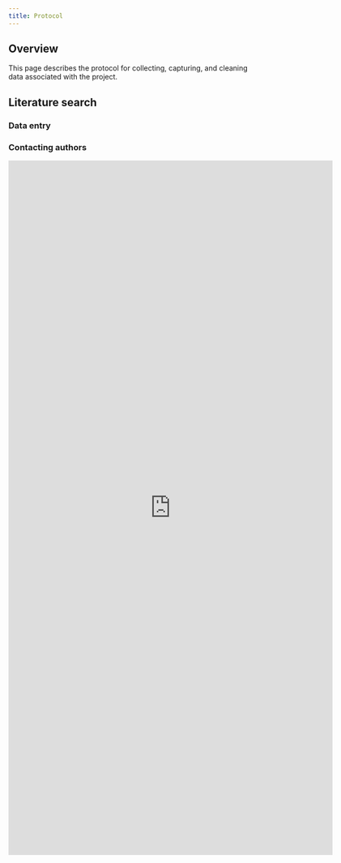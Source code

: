 ```yaml
---
title: Protocol
---
```


## Overview

This page describes the protocol for collecting, capturing, and cleaning data associated with the project.

## Literature search

### Data entry

### Contacting authors

<iframe src="https://docs.google.com/forms/d/e/1FAIpQLSdp6HK0FldL5awoT8LTXnr8Sqe7QbDxGc-gjhOpVJ452GLlqA/viewform?embedded=true" width="640" height="1370" frameborder="0" marginheight="0" marginwidth="0">Loading…</iframe>


